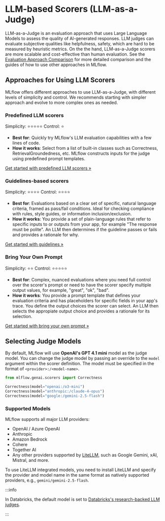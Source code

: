 
# LLM-based Scorers (LLM-as-a-Judge)


LLM-as-a-Judge is an evaluation approach that uses Large Language Models to assess the quality of AI-generated responses. LLM judges can evaluate subjective qualities like helpfulness, safety, which are hard to be measured by heuristic metrics. On the the hand, LLM-as-a-Judge scorers are more scalable and cost-effective than human evaluation. See the [Evaluation Approach Comparison](/genai/eval-monitor/scorers#evaluation-approaches-comparison) for more detailed comparison and the guides of how to use other approaches in MLflow.

## Approaches for Using LLM Scorers

MLflow offers different approaches to use LLM-as-a-Judge, with different levels of simplicity and control. We recommends starting with simpler approach and evolve to more complex ones as needed.

### Predefined LLM scorers

Simplicity: ⭐⭐⭐⭐⭐
Control: ⭐

- **Best for**: Quickly try MLflow's LLM evaluation capabilities with a few lines of code.
- **How it works**: Select from a list of built-in classes such as Correctness, RetrievalGroundedness, etc. MLflow constructs inputs for the judge using predefined prompt templates.

[Get started with predefined LLM scorers »](/genai/eval-monitor/scorers/llm-judge/predefined)

### Guidelines-based scorers

Simplicity: ⭐⭐⭐⭐
Control: ⭐⭐⭐⭐

- **Best for**: Evaluations based on a clear set of specific, natural language criteria, framed as pass/fail conditions. Ideal for checking compliance with rules, style guides, or information inclusion/exclusion.
- **How it works**: You provide a set of plain-language rules that refer to specific inputs to or outputs from your app, for example "The response must be polite". An LLM then determines if the guideline passes or fails and provides a rationale for why.

[Get started with guidelines »](/genai/eval-monitor/scorers/llm-judge/guidelines)

### Bring Your Own Prompt

Simplicity: ⭐⭐
Control: ⭐⭐⭐⭐⭐

- **Best for**: Complex, nuanced evaluations where you need full control over the scorer's prompt or need to have the scorer specify multiple output values, for example, "great", "ok", "bad".
- **How it works**: You provide a prompt template that defines your evaluation criteria and has placeholders for specific fields in your app's trace. You define the output choices the scorer can select. An LLM then selects the appropiate output choice and provides a rationale for its selection.

[Get started with bring your own prompt »](/genai/eval-monitor/scorers/llm-judge/prompt)

## Selecting Judge Models

By default, MLflow will use **OpenAI's GPT 4.1 mini** model as the judge model. You can change the judge model by passing an override to the `model` argument within the scorer definition. The model must be specified in the format of `<provider>:/<model-name>`.

```python
from mlflow.genai.scorers import Correctness

Correctness(model="openai:/o3-mini")
Correctness(model="anthropic:/claude-4-opus")
Correctness(model="google:/gemini-2.5-flash")
```

### Supported Models

MLflow supports all major LLM providers:

- OpenAI / Azure OpenAI
- Anthropic
- Amazon Bedrock
- Cohere
- Together AI
- Any other providers supported by [LiteLLM](https://docs.litellm.ai/docs/providers), such as Google Gemini, xAI, Mistral, and more.

To use LiteLLM integrated models, you need to install LiteLLM and specify the provider and model name in the same format as natively supported providers, e.g., `gemini/gemini-2.5-flash`.

:::info

In Databricks, the default model is set to <ins>[Databricks's research-backed LLM judges](https://docs.databricks.com/aws/en/mlflow3/genai/eval-monitor/concepts/judges/)</ins>.

:::



